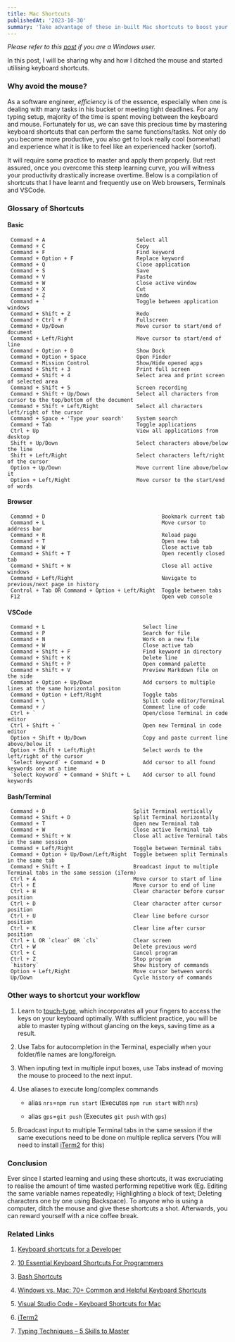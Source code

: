 ```yaml
---
title: Mac Shortcuts
publishedAt: '2023-10-30'
summary: 'Take advantage of these in-built Mac shortcuts to boost your productivity'
---
```

*Please refer to this [post](/blog/windows-shortcuts) if you are a Windows user.*

In this post, I will be sharing why and how I ditched the mouse and started utilising keyboard shortcuts.

### Why avoid the mouse?
As a software engineer, *efficiency* is of the essence, especially when one is dealing with many tasks in his bucket or meeting tight deadlines. For any typing setup, majority of the time is spent moving between the keyboard and mouse. Fortunately for us, we can save this precious time by mastering keyboard shortcuts that can perform the same functions/tasks. Not only do you become more productive, you also get to look really cool (somewhat) and experience what it is like to feel like an experienced hacker (sortof).

It will require some practice to master and apply them properly. But rest assured, once you overcome this steep learning curve, you will witness your productivity drastically increase overtime. Below is a compilation of shortcuts that I have learnt and frequently use on Web browsers, Terminals and VSCode.

### Glossary of Shortcuts

#### Basic
```                                                                                         
 Command + A                             Select all                                                          
 Command + C                             Copy                                                                
 Command + F                             Find keyword                                                        
 Command + Option + F                    Replace keyword                                                     
 Command + Q                             Close application                                                   
 Command + S                             Save                                                                
 Command + V                             Paste                                                               
 Command + W                             Close active window                                                 
 Command + X                             Cut                                                                 
 Command + Z                             Undo                                                                
 Command + `                             Toggle between application windows                                  
 Command + Shift + Z                     Redo                                                                
 Command + Ctrl + F                      Fullscreen                                                          
 Command + Up/Down                       Move cursor to start/end of document                                
 Command + Left/Right                    Move cursor to start/end of line                                    
 Command + Option + D                    Show Dock                                                           
 Command + Option + Space                Open Finder                                                         
 Command + Mission Control               Show/Hide opened apps                                               
 Command + Shift + 3                     Print full screen                                                   
 Command + Shift + 4                     Select area and print screen of selected area                       
 Command + Shift + 5                     Screen recording                                                    
 Command + Shift + Up/Down               Select all characters from cursor to the top/bottom of the document 
 Command + Shift + Left/Right            Select all characters left/right of the cursor                      
 Command + Space + 'Type your search'    System search                                                       
 Command + Tab                           Toggle applications                                                 
 Ctrl + Up                               View all applications from desktop                                  
 Shift + Up/Down                         Select characters above/below the line                              
 Shift + Left/Right                      Select characters left/right of the cursor                          
 Option + Up/Down                        Move current line above/below it                                    
 Option + Left/Right                     Move cursor to the start/end of words                               

```
#### Browser                   
```
 Comamnd + D                                     Bookmark current tab                      
 Command + L                                     Move cursor to address bar                
 Command + R                                     Reload page                               
 Command + T                                     Open new tab                              
 Command + W                                     Close active tab                          
 Command + Shift + T                             Open recently closed tab                  
 Command + Shift + W                             Close all active windows                  
 Command + Left/Right                            Navigate to previous/next page in history 
 Control + Tab OR Command + Option + Left/Right  Toggle between tabs                       
 F12                                             Open web console                          
```

#### VSCode
```                                                                                   
 Command + L                               Select line                                                  
 Command + P                               Search for file                                              
 Command + N                               Work on a new file                                           
 Command + W                               Close active tab                                             
 Command + Shift + F                       Find keyword in directory                                    
 Command + Shift + K                       Delete line                                                  
 Command + Shift + P                       Open command palette                                         
 Command + Shift + V                       Preview Markdown file on the side                            
 Command + Option + Up/Down                Add cursors to multiple lines at the same horizontal positon 
 Command + Option + Left/Right             Toggle tabs                                                  
 Command + \                               Split code editor/Terminal                                   
 Command + /                               Comment line of code                                         
 Ctrl + `                                  Open/close Terminal in code editor                           
 Ctrl + Shift + `                          Open new Terminal in code editor                             
 Option + Shift + Up/Down                  Copy and paste current line above/below it                   
 Option + Shift + Left/Right               Select words to the left/right of the cursor                 
 `Select keyword` + Command + D            Add cursor to all found keywords one at a time               
 `Select keyword` + Command + Shift + L    Add cursor to all found keywords                             
```

#### Bash/Terminal
```
 Command + D                            Split Terminal vertically                                                         
 Command + Shift + D                    Split Terminal horizontally                                                       
 Command + T                            Open new Terminal tab                                                             
 Command + W                            Close active Terminal tab                                                         
 Command + Shift + W                    Close all active Terminal tabs in the same session                                
 Command + Left/Right                   Toggle between Terminal tabs                                                      
 Command + Option + Up/Down/Left/Right  Toggle between split Terminals in the same tab                                    
 Command + Shift + I                    Broadcast input to multiple Terminal tabs in the same session (iTerm) 
 Ctrl + A                               Move cursor to start of line                                                      
 Ctrl + E                               Move cursor to end of line                                                        
 Ctrl + H                               Clear character before cursor position                                            
 Ctrl + D                               Clear character after cursor position                                             
 Ctrl + U                               Clear line before cursor position                                                 
 Ctrl + K                               Clear line after cursor position                                                  
 Ctrl + L OR `clear` OR `cls`           Clear screen                                                                      
 Ctrl + W                               Delete previous word                                                              
 Ctrl + C                               Cancel program                                                                    
 Ctrl + Z                               Stop program                                                                      
 `history`                              Show history of commands                                                          
 Option + Left/Right                    Move cursor between words                                                         
 Up/Down                                Cycle history of commands                                                         
```

### Other ways to **shortcut** your workflow
1. Learn to [touch-type](https://www.typinglounge.com/typing-techniques), which incorporates all your fingers to access the keys on your keyboard optimally. With sufficient practice, you will be able to master typing without glancing on the keys, saving time as a result.

2. Use Tabs for autocompletion in the Terminal, especially when your folder/file names are long/foreign.

3. When inputing text in multiple input boxes, use Tabs instead of moving the mouse to proceed to the next input.

4. Use aliases to execute long/complex commands

    - alias `nrs`=`npm run start` (Executes `npm run start` with `nrs`)
    
    - alias `gps`=`git push` (Executes `git push` with `gps`)

5. Broadcast input to multiple Terminal tabs in the same session if the same executions need to be done on multiple replica servers (You will need to install [iTerm2](https://iterm2.com/) for this)

### Conclusion
Ever since I started learning and using these shortcuts, it was excruciating to realise the amount of time wasted performing repetitive work (Eg. Editing the same variable names repeatedly; Highlighting a block of text; Deleting characters one by one using Backspace).
To anyone who is using a computer, ditch the mouse and give these shortcuts a shot. Afterwards, you can reward yourself with a nice coffee break.

### Related Links
1. [Keyboard shortcuts for a Developer](https://itnext.io/keyboard-shortcuts-for-a-developer-e6d1203774f6)

2. [10 Essential Keyboard Shortcuts For Programmers](https://blog.webdevsimplified.com/2020-08/10-best-keyboard-shortcuts/)

3. [Bash Shortcuts](https://kapeli.com/cheat_sheets/Bash_Shortcuts.docset/Contents/Resources/Documents/index)

4. [Windows vs. Mac: 70+ Common and Helpful Keyboard Shortcuts](https://www.makeuseof.com/windows-vs-mac-shortcuts/)

5. [Visual Studio Code - Keyboard Shortcuts for Mac](https://code.visualstudio.com/shortcuts/keyboard-shortcuts-macos.pdf)

6. [iTerm2](https://iterm2.com/)

7. [Typing Techniques – 5 Skills to Master](https://www.typinglounge.com/typing-techniques)

